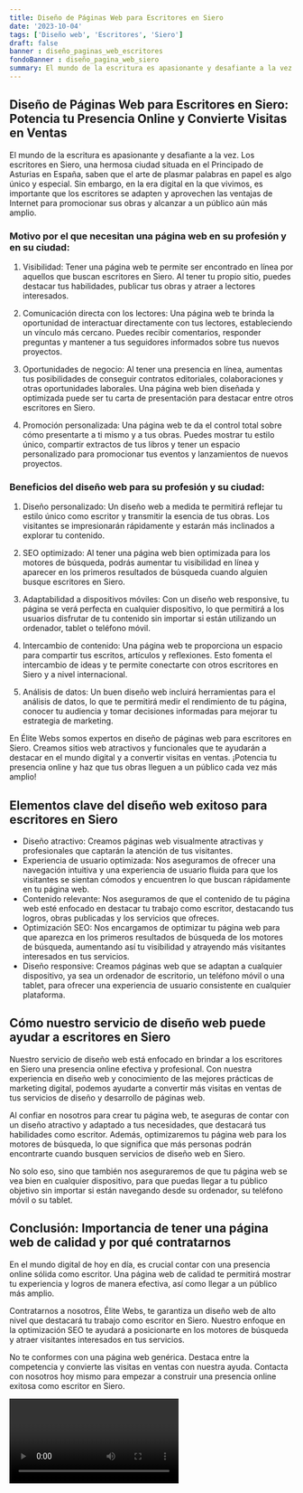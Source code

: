 ```yaml
---
title: Diseño de Páginas Web para Escritores en Siero
date: '2023-10-04'
tags: ['Diseño web', 'Escritores', 'Siero']
draft: false
banner : diseño_paginas_web_escritores
fondoBanner : diseño_pagina_web_siero
summary: El mundo de la escritura es apasionante y desafiante a la vez. Los escritores en Siero, una hermosa ciudad situada en el Principado de Asturias en España, saben que el arte de plasmar palabras en papel es algo único y especial. Sin embargo, en la era digital en la que vivimos, es importante que los escritores se adapten y aprovechen las ventajas de Internet para promocionar sus obras y alcanzar a un público aún más amplio.
---
```


## Diseño de Páginas Web para Escritores en Siero: Potencia tu Presencia Online y Convierte Visitas en Ventas 

El mundo de la escritura es apasionante y desafiante a la vez. Los escritores en Siero, una hermosa ciudad situada en el Principado de Asturias en España, saben que el arte de plasmar palabras en papel es algo único y especial. Sin embargo, en la era digital en la que vivimos, es importante que los escritores se adapten y aprovechen las ventajas de Internet para promocionar sus obras y alcanzar a un público aún más amplio.

### Motivo por el que necesitan una página web en su profesión y en su ciudad:

1. Visibilidad: Tener una página web te permite ser encontrado en línea por aquellos que buscan escritores en Siero. Al tener tu propio sitio, puedes destacar tus habilidades, publicar tus obras y atraer a lectores interesados.

2. Comunicación directa con los lectores: Una página web te brinda la oportunidad de interactuar directamente con tus lectores, estableciendo un vínculo más cercano. Puedes recibir comentarios, responder preguntas y mantener a tus seguidores informados sobre tus nuevos proyectos.

3. Oportunidades de negocio: Al tener una presencia en línea, aumentas tus posibilidades de conseguir contratos editoriales, colaboraciones y otras oportunidades laborales. Una página web bien diseñada y optimizada puede ser tu carta de presentación para destacar entre otros escritores en Siero.

4. Promoción personalizada: Una página web te da el control total sobre cómo presentarte a ti mismo y a tus obras. Puedes mostrar tu estilo único, compartir extractos de tus libros y tener un espacio personalizado para promocionar tus eventos y lanzamientos de nuevos proyectos.

### Beneficios del diseño web para su profesión y su ciudad:

1. Diseño personalizado: Un diseño web a medida te permitirá reflejar tu estilo único como escritor y transmitir la esencia de tus obras. Los visitantes se impresionarán rápidamente y estarán más inclinados a explorar tu contenido.

2. SEO optimizado: Al tener una página web bien optimizada para los motores de búsqueda, podrás aumentar tu visibilidad en línea y aparecer en los primeros resultados de búsqueda cuando alguien busque escritores en Siero.

3. Adaptabilidad a dispositivos móviles: Con un diseño web responsive, tu página se verá perfecta en cualquier dispositivo, lo que permitirá a los usuarios disfrutar de tu contenido sin importar si están utilizando un ordenador, tablet o teléfono móvil.

4. Intercambio de contenido: Una página web te proporciona un espacio para compartir tus escritos, artículos y reflexiones. Esto fomenta el intercambio de ideas y te permite conectarte con otros escritores en Siero y a nivel internacional.

5. Análisis de datos: Un buen diseño web incluirá herramientas para el análisis de datos, lo que te permitirá medir el rendimiento de tu página, conocer tu audiencia y tomar decisiones informadas para mejorar tu estrategia de marketing.

En Élite Webs somos expertos en diseño de páginas web para escritores en Siero. Creamos sitios web atractivos y funcionales que te ayudarán a destacar en el mundo digital y a convertir visitas en ventas. ¡Potencia tu presencia online y haz que tus obras lleguen a un público cada vez más amplio!

<GifSeo />

<Cta />

## Elementos clave del diseño web exitoso para escritores en Siero

- Diseño atractivo: Creamos páginas web visualmente atractivas y profesionales que captarán la atención de tus visitantes.
- Experiencia de usuario optimizada: Nos aseguramos de ofrecer una navegación intuitiva y una experiencia de usuario fluida para que los visitantes se sientan cómodos y encuentren lo que buscan rápidamente en tu página web.
- Contenido relevante: Nos aseguramos de que el contenido de tu página web esté enfocado en destacar tu trabajo como escritor, destacando tus logros, obras publicadas y los servicios que ofreces.
- Optimización SEO: Nos encargamos de optimizar tu página web para que aparezca en los primeros resultados de búsqueda de los motores de búsqueda, aumentando así tu visibilidad y atrayendo más visitantes interesados en tus servicios.
- Diseño responsive: Creamos páginas web que se adaptan a cualquier dispositivo, ya sea un ordenador de escritorio, un teléfono móvil o una tablet, para ofrecer una experiencia de usuario consistente en cualquier plataforma.

## Cómo nuestro servicio de diseño web puede ayudar a escritores en Siero

Nuestro servicio de diseño web está enfocado en brindar a los escritores en Siero una presencia online efectiva y profesional. Con nuestra experiencia en diseño web y conocimiento de las mejores prácticas de marketing digital, podemos ayudarte a convertir más visitas en ventas de tus servicios de diseño y desarrollo de páginas web.

Al confiar en nosotros para crear tu página web, te aseguras de contar con un diseño atractivo y adaptado a tus necesidades, que destacará tus habilidades como escritor. Además, optimizaremos tu página web para los motores de búsqueda, lo que significa que más personas podrán encontrarte cuando busquen servicios de diseño web en Siero.

No solo eso, sino que también nos aseguraremos de que tu página web se vea bien en cualquier dispositivo, para que puedas llegar a tu público objetivo sin importar si están navegando desde su ordenador, su teléfono móvil o su tablet.

## Conclusión: Importancia de tener una página web de calidad y por qué contratarnos

En el mundo digital de hoy en día, es crucial contar con una presencia online sólida como escritor. Una página web de calidad te permitirá mostrar tu experiencia y logros de manera efectiva, así como llegar a un público más amplio.

Contratarnos a nosotros, Élite Webs, te garantiza un diseño web de alto nivel que destacará tu trabajo como escritor en Siero. Nuestro enfoque en la optimización SEO te ayudará a posicionarte en los motores de búsqueda y atraer visitantes interesados en tus servicios.

No te conformes con una página web genérica. Destaca entre la competencia y convierte las visitas en ventas con nuestra ayuda. Contacta con nosotros hoy mismo para empezar a construir una presencia online exitosa como escritor en Siero.

<Video />

<CtaBot job='Escritores' city='Siero'/>

<Gmaps query='Siero+españa+maps' />